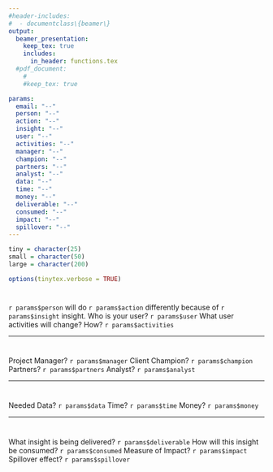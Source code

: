 ```yaml
---
#header-includes:
#  - documentclass\{beamer\}
output:
  beamer_presentation:
    keep_tex: true
    includes:
      in_header: functions.tex
  #pdf_document:
    #
    #keep_tex: true

params:
  email: "--"
  person: "--"
  action: "--"
  insight: "--"
  user: "--"
  activities: "--"
  manager: "--"
  champion: "--"
  partners: "--"
  analyst: "--"
  data: "--"
  time: "--"
  money: "--"
  deliverable: "--"
  consumed: "--"
  impact: "--"
  spillover: "--"
---
```


```r
tiny = character(25)
small = character(50)
large = character(200)
```
```r
options(tinytex.verbose = TRUE)
```

# {.noframenumbering .t}

\setbeamercolor{block title}{bg=Users, fg=white}
\beginbl{User Focus}
    \fontsize{12}{6}\selectfont
    `r params$person` will do `r params$action` differently because of `r params$insight` insight. \newline\newline
    \fontsize{12}{6}\selectfont
    Who is your user? \newline\newline\newline
    \fontsize{8}{6}\selectfont
    `r params$user` \newline\newline\newline
    \fontsize{12}{6}\selectfont
    What user activities will change? How?\newline\newline\newline
		\fontsize{8}{6}\selectfont
    `r params$activities`
\endbl

---

# {.noframenumbering .t}

\setbeamercolor{block title}{bg=Stakeholders, fg=white}
\beginbl{Stakeholders}
    \fontsize{12}{6}\selectfont
		Project Manager?\newline\newline\newline
		  \fontsize{8}{6}\selectfont
		  `r params$manager`\newline\newline\newline
    \fontsize{12}{6}\selectfont
		Client Champion?\newline\newline\newline
		  \fontsize{8}{6}\selectfont
	  	`r params$champion`\newline\newline\newline
		\fontsize{12}{6}\selectfont
		Partners?\newline\newline\newline
		  \fontsize{8}{6}\selectfont
		  `r params$partners`\newline\newline\newline
    \fontsize{12}{6}\selectfont
		Analyst?\newline\newline\newline
		  \fontsize{8}{6}\selectfont
	  	`r params$analyst`\newline
\endbl

---

# {.noframenumbering .t}
\setbeamercolor{block title}{bg=Resources, fg=white}
\beginbl{Resources}
  \fontsize{12}{6}\selectfont
	Needed Data?\newline\newline\newline
  		\fontsize{8}{6}\selectfont
		  `r params$data`\newline\newline\newline
    \fontsize{12}{6}\selectfont
		Time?\newline\newline\newline
	    \fontsize{8}{6}\selectfont
		  `r params$time`\newline\newline\newline
    \fontsize{12}{6}\selectfont
		Money?\newline\newline\newline
  		\fontsize{8}{6}\selectfont
		  `r params$money`
\endbl

---

# {.noframenumbering .t}
\setbeamercolor{block title}{bg=Deliverables, fg=white}
\beginbl{Deliverables}
  \begincols[T, onlytextwidth]
    \begincol{0.23\linewidth}
      \fontsize{12}{6}\selectfont
			 What insight is being delivered?\newline\newline\newline
  		 \fontsize{8}{6}\selectfont
			`r params$deliverable`\newline
		\endcol
	  \begincol{0.23\linewidth}
      \fontsize{12}{6}\selectfont
			How will this insight be consumed?\newline\newline\newline
  		\fontsize{8}{6}\selectfont
			`r params$consumed`\newline
		\endcol
	  \begincol{0.23\linewidth}
      \fontsize{12}{6}\selectfont
			Measure of Impact?\newline\newline\newline\newline\newline
  		\fontsize{8}{6}\selectfont
			`r params$impact`\newline
		\endcol
		\begincol{0.23\linewidth}
      \fontsize{12}{6}\selectfont
			Spillover effect?\newline\newline\newline\newline\newline
        		\fontsize{8}{6}\selectfont
      			`r params$spillover`
		\endcol
	\endcols
\endbl

